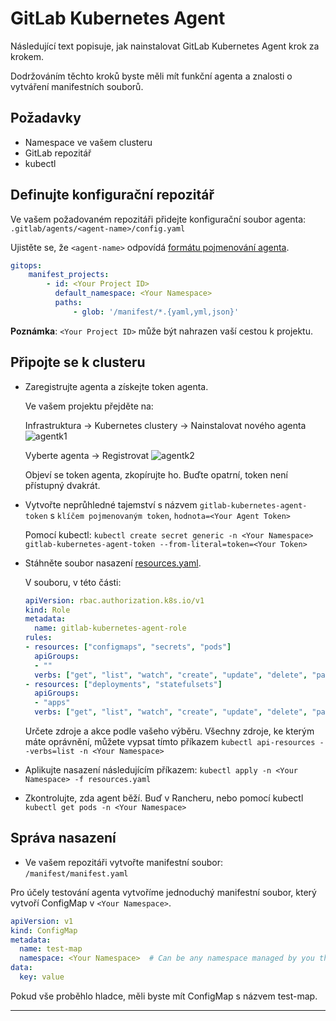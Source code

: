 # GitLab Kubernetes Agent

Následující text popisuje, jak nainstalovat GitLab Kubernetes Agent krok za krokem.

Dodržováním těchto kroků byste měli mít funkční agenta a znalosti o vytváření manifestních souborů.

## Požadavky
- Namespace ve vašem clusteru
- GitLab repozitář
- kubectl


## Definujte konfigurační repozitář

Ve vašem požadovaném repozitáři přidejte konfigurační soubor agenta: `.gitlab/agents/<agent-name>/config.yaml`

Ujistěte se, že `<agent-name>` odpovídá [formátu pojmenování agenta](https://gitlab.com/gitlab-org/cluster-integration/gitlab-agent/-/blob/master/doc/identity_and_auth.md#agent-identity-and-name).

```yaml
gitops:
    manifest_projects:
        - id: <Your Project ID>
          default_namespace: <Your Namespace>
          paths:
              - glob: '/manifest/*.{yaml,yml,json}'
```

**Poznámka**: `<Your Project ID>` může být nahrazen vaší cestou k projektu.


## Připojte se k clusteru

- Zaregistrujte agenta a získejte token agenta.
  
  Ve vašem projektu přejděte na: 
  
  Infrastruktura -> Kubernetes clustery -> Nainstalovat nového agenta 
  ![agentk1](/img/ceritsc/gitops/agentk1.png)
  
  Vyberte agenta -> Registrovat
  ![agentk2](/img/ceritsc/gitops/agentk2.png)
  
  Objeví se token agenta, zkopírujte ho. Buďte opatrní, token není přístupný dvakrát.
  
- Vytvořte neprůhledné tajemství s názvem `gitlab-kubernetes-agent-token` s `klíčem pojmenovaným token`, `hodnota=<Your Agent Token>`
  
  Pomocí kubectl: `kubectl create secret generic -n <Your Namespace> gitlab-kubernetes-agent-token --from-literal=token=<Your Token>`

- Stáhněte soubor nasazení [resources.yaml](../kubernetes/resources.yaml).
  
  V souboru, v této části:
  
  ```yaml
  apiVersion: rbac.authorization.k8s.io/v1
  kind: Role
  metadata:
    name: gitlab-kubernetes-agent-role
  rules:
  - resources: ["configmaps", "secrets", "pods"]
    apiGroups: 
    - ""
    verbs: ["get", "list", "watch", "create", "update", "delete", "patch"]
  - resources: ["deployments", "statefulsets"]
    apiGroups:
    - "apps"
    verbs: ["get", "list", "watch", "create", "update", "delete", "patch"]
  ```
  
  Určete zdroje a akce podle vašeho výběru. 
  Všechny zdroje, ke kterým máte oprávnění, můžete vypsat tímto příkazem `kubectl api-resources --verbs=list -n <Your Namespace>`

- Aplikujte nasazení následujícím příkazem:
`kubectl apply -n <Your Namespace> -f resources.yaml`

- Zkontrolujte, zda agent běží. Buď v Rancheru, nebo pomocí kubectl `kubectl get pods -n <Your Namespace>`

## Správa nasazení

- Ve vašem repozitáři vytvořte manifestní soubor: `/manifest/manifest.yaml`
 
 
Pro účely testování agenta vytvoříme jednoduchý manifestní soubor, který vytvoří ConfigMap v `<Your Namespace>`.

```yaml
apiVersion: v1
kind: ConfigMap
metadata:
  name: test-map
  namespace: <Your Namespace>  # Can be any namespace managed by you that the agent has access to.
data:
  key: value
```

Pokud vše proběhlo hladce, měli byste mít ConfigMap s názvem test-map.
***
